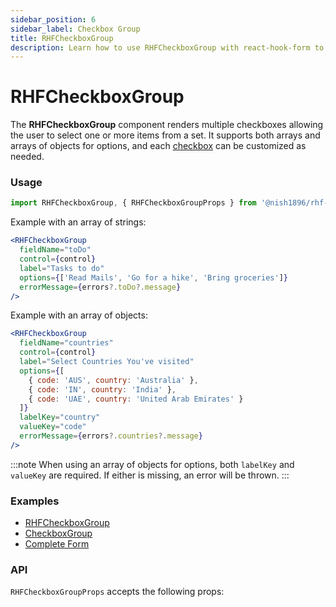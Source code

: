 ```yaml
---
sidebar_position: 6
sidebar_label: Checkbox Group
title: RHFCheckboxGroup
description: Learn how to use RHFCheckboxGroup with react-hook-form to create customizable groups of checkboxes. Explore examples and API details to enhance your forms.
---
```



# RHFCheckboxGroup

The **RHFCheckboxGroup** component renders multiple checkboxes allowing
the user to select one or more items from a set. It supports both arrays 
and arrays of objects for options, and each [checkbox](https://mui.com/material-ui/react-checkbox/) 
can be customized as needed.

### Usage

```js
import RHFCheckboxGroup, { RHFCheckboxGroupProps } from '@nish1896/rhf-mui-components/mui/checkbox-group';
```

Example with an array of strings:

```jsx
<RHFCheckboxGroup
  fieldName="toDo"
  control={control}
  label="Tasks to do"
  options={['Read Mails', 'Go for a hike', 'Bring groceries']}
  errorMessage={errors?.toDo?.message}
/>
```

Example with an array of objects:

```jsx
<RHFCheckboxGroup
  fieldName="countries"
  control={control}
  label="Select Countries You've visited"
  options={[
    { code: 'AUS', country: 'Australia' },
    { code: 'IN', country: 'India' },
    { code: 'UAE', country: 'United Arab Emirates' }
  ]}
  labelKey="country"
  valueKey="code"
  errorMessage={errors?.countries?.message}
/>
```

:::note
When using an array of objects for options, both `labelKey` and `valueKey` 
are required. If either is missing, an error will be thrown.
:::

### Examples
- [RHFCheckboxGroup](https://rhf-mui-components-examples.netlify.app/checkbox-and-radiogroup)
- [CheckboxGroup](https://mui.com/material-ui/react-checkbox/#formgroup)
- [Complete Form](https://rhf-mui-components-examples.netlify.app/complete-form)

### API
`RHFCheckboxGroupProps` accepts the following props:

<RHFCheckboxGroupPropsTable v1 />
